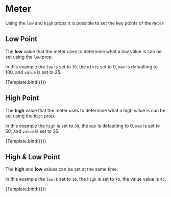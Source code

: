 

<Meta title="Components/Meter/Points" component={Meter} />


# Meter

Using the `low` and `high` props it is possible to set the key points of the `Meter`

## Low Point

The **low** value that the meter uses to determine what a low value is can be set using the `low` prop.

In this example the `low` is set to `30`, the `min` is set to 0, `max` is defaulting to 100, and `value` is set to 25.

<Canvas>
  <Story name="Min Value" args={{ value: 25, low: 30 }}>
    {Template.bind({})}
  </Story>
</Canvas>

## High Point

The **high** value that the meter uses to determine what a high value is can be set using the `high` prop.

In this example the `high` is set to `30`, the `min` is defaulting to 0, `max` is set to 50, and `value` is set to 35.

<Canvas>
  <Story name="Max Value" args={{ max: 50, value: 35, high: 30 }}>
    {Template.bind({})}
  </Story>
</Canvas>

## High & Low Point

The **high** and **low** values can be set at the same time.

In this example the `low` is set to `10`, the `high` is set to `70`, the value value is `45`.

<Canvas>
  <Story name="Max/Min Values" args={{ low: 10, high: 70, value: 45 }}>
    {Template.bind({})}
  </Story>
</Canvas>
